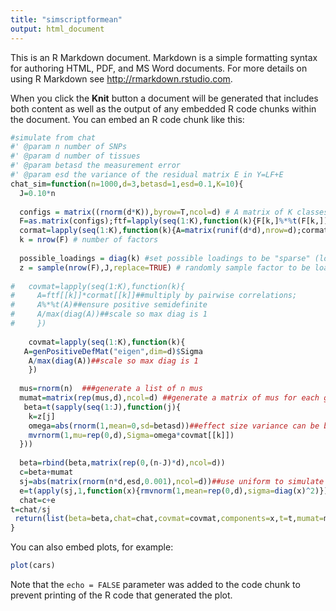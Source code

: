 ```yaml
---
title: "simscriptformean"
output: html_document
---
```


This is an R Markdown document. Markdown is a simple formatting syntax for authoring HTML, PDF, and MS Word documents. For more details on using R Markdown see <http://rmarkdown.rstudio.com>.

When you click the **Knit** button a document will be generated that includes both content as well as the output of any embedded R code chunks within the document. You can embed an R code chunk like this:

```r
#simulate from chat
#' @param n number of SNPs
#' @param d number of tissues
#' @param betasd the measurement error
#' @param esd the variance of the residual matrix E in Y=LF+E
chat_sim=function(n=1000,d=3,betasd=1,esd=0.1,K=10){
  J=0.10*n
  
  configs = matrix((rnorm(d*K)),byrow=T,ncol=d) # A matrix of K classes (patterns) across R subgroups 
  F=as.matrix(configs);ftf=lapply(seq(1:K),function(k){F[k,]%*%t(F[k,])}) ## each entry of F is the the factor of decomposition of covariance of effect sizes
  cormat=lapply(seq(1:K),function(k){A=matrix(runif(d*d),nrow=d);cormat=A+t(A);diag(cormat)=rep(1,d);return(cormat)})
  k = nrow(F) # number of factors
  
  possible_loadings = diag(k) #set possible loadings to be "sparse" (loaded on one factor each)
  z = sample(nrow(F),J,replace=TRUE) # randomly sample factor to be loaded on for each real snp
 
#   covmat=lapply(seq(1:K),function(k){
#     A=ftf[[k]]*cormat[[k]]##multiply by pairwise correlations;
#     A%*%t(A)##ensure positive semidefinite
#     A/max(diag(A))##scale so max diag is 1
#     })
  
    covmat=lapply(seq(1:K),function(k){
   A=genPositiveDefMat("eigen",dim=d)$Sigma
    A/max(diag(A))##scale so max diag is 1
    })
                    
  mus=rnorm(n)  ###generate a list of n mus
  mumat=matrix(rep(mus,d),ncol=d) ##generate a matrix of mus for each gene
   beta=t(sapply(seq(1:J),function(j){
    k=z[j]
    omega=abs(rnorm(1,mean=0,sd=betasd))##effect size variance can be big or small
    mvrnorm(1,mu=rep(0,d),Sigma=omega*covmat[[k]])
  }))
  
  beta=rbind(beta,matrix(rep(0,(n-J)*d),ncol=d))
  c=beta+mumat
  sj=abs(matrix(rnorm(n*d,esd,0.001),ncol=d))##use uniform to simulate 'shrunken'
  e=t(apply(sj,1,function(x){rmvnorm(1,mean=rep(0,d),sigma=diag(x)^2)}))
  chat=c+e
t=chat/sj
 return(list(beta=beta,chat=chat,covmat=covmat,components=x,t=t,mumat=mumat))
}

```

You can also embed plots, for example:

```r
plot(cars)
```

Note that the `echo = FALSE` parameter was added to the code chunk to prevent printing of the R code that generated the plot.
